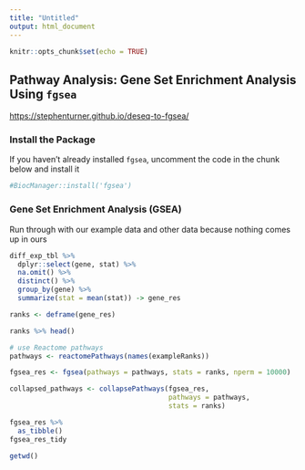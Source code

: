 ```yaml
---
title: "Untitled"
output: html_document
---
```


```r
knitr::opts_chunk$set(echo = TRUE)
```

## Pathway Analysis: Gene Set Enrichment Analysis Using `fgsea`


<https://stephenturner.github.io/deseq-to-fgsea/>

### Install the Package

If you haven't already installed `fgsea`, uncomment the code in the chunk below and install it

```r
#BiocManager::install('fgsea')
```

### Gene Set Enrichment Analysis (GSEA)

Run through with our example data and other data because nothing comes up in ours

```r
diff_exp_tbl %>%
  dplyr::select(gene, stat) %>%
  na.omit() %>%
  distinct() %>%
  group_by(gene) %>%
  summarize(stat = mean(stat)) -> gene_res
```

```r
ranks <- deframe(gene_res)

ranks %>% head()
```

```r
# use Reactome pathways
pathways <- reactomePathways(names(exampleRanks))
```

```r
fgsea_res <- fgsea(pathways = pathways, stats = ranks, nperm = 10000)
```

```r
collapsed_pathways <- collapsePathways(fgsea_res, 
                                       pathways = pathways, 
                                       stats = ranks)
```

```r
fgsea_res %>%
  as_tibble()
fgsea_res_tidy

getwd()
```






